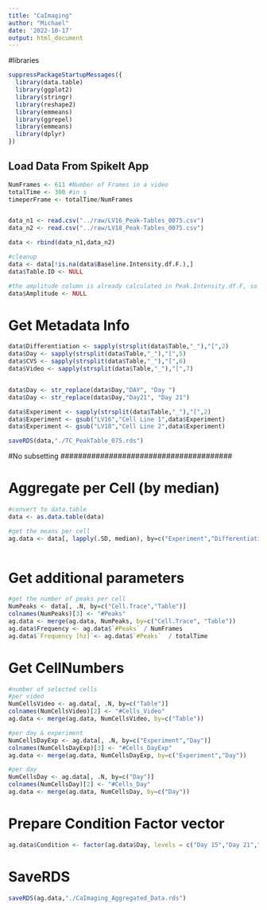 ```yaml
---
title: "CaImaging"
author: "Michael"
date: '2022-10-17'
output: html_document
---
```



#libraries
```r
suppressPackageStartupMessages({
  library(data.table)
  library(ggplot2)
  library(stringr)
  library(reshape2)
  library(emmeans)
  library(ggrepel)
  library(emmeans)
  library(dplyr)
})
```




## Load Data From SpikeIt App
```r
NumFrames <- 611 #Number of Frames in a video
totalTime <- 300 #in s
timeperFrame <- totalTime/NumFrames


data_n1 <- read.csv("../raw/LV16_Peak-Tables_0075.csv")
data_n2 <- read.csv("../raw/LV18_Peak-Tables_0075.csv")

data <- rbind(data_n1,data_n2)

#cleanup
data <- data[!is.na(data$Baseline.Intensity.df.F.),]
data$Table.ID <- NULL

#the amplitude column is already calculated in Peak.Intensity.df.F, so "amplitude" would be calculated doubled and can be deleted
data$Amplitude <- NULL

```


# Get Metadata Info
```r
data$Differentiation <- sapply(strsplit(data$Table,"_"),"[",2)
data$Day <- sapply(strsplit(data$Table,"_"),"[",5)
data$CVS <- sapply(strsplit(data$Table,"_"),"[",6)
data$Video <- sapply(strsplit(data$Table,"_"),"[",7)


data$Day <- str_replace(data$Day,"DAY", "Day ")
data$Day <- str_replace(data$Day,"Day21", "Day 21")

data$Experiment <- sapply(strsplit(data$Table,"_"),"[",2)
data$Experiment <- gsub("LV16","Cell Line 1",data$Experiment)
data$Experiment <- gsub("LV18","Cell Line 2",data$Experiment)
```


```r
saveRDS(data,"./TC_PeakTable_075.rds")
```



#######################################
#No subsetting
#######################################




# Aggregate per Cell (by median)
```r
#convert to data.table
data <- as.data.table(data)

#get the means per cell
ag.data <- data[, lapply(.SD, median), by=c("Experiment","Differentiation","Day","CVS","Video","Cell.Trace"), .SDcols = -c("Peak.Start.Frame.","Peak.Time.Frame.","Peak.Stop.Frame.",
                                                                               "Peak.Start.s.","Peak.Time.s.","Peak.Stop.s.","Table")]
```


# Get additional parameters
```r
#get the number of peaks per cell
NumPeaks <- data[, .N, by=c("Cell.Trace","Table")]
colnames(NumPeaks)[3] <- "#Peaks"
ag.data <- merge(ag.data, NumPeaks, by=c("Cell.Trace", "Table"))
ag.data$Frequency <- ag.data$`#Peaks` / NumFrames
ag.data$`Frequency [hz]`<- ag.data$`#Peaks`  / totalTime
```


# Get CellNumbers
```r
#number of selected cells
#per video
NumCellsVideo <- ag.data[, .N, by=c("Table")]
colnames(NumCellsVideo)[2] <- "#Cells_Video"
ag.data <- merge(ag.data, NumCellsVideo, by=c("Table"))

#per day & experiment
NumCellsDayExp <- ag.data[, .N, by=c("Experiment","Day")]
colnames(NumCellsDayExp)[3] <- "#Cells_DayExp"
ag.data <- merge(ag.data, NumCellsDayExp, by=c("Experiment","Day"))

#per day
NumCellsDay <- ag.data[, .N, by=c("Day")]
colnames(NumCellsDay)[2] <- "#Cells_Day"
ag.data <- merge(ag.data, NumCellsDay, by=c("Day"))
```




# Prepare Condition Factor vector
```r
ag.data$Condition <- factor(ag.data$Day, levels = c("Day 15","Day 21","Day 27","Day 33","Day 40","Day 47"))
```





# SaveRDS
```r
saveRDS(ag.data,"./CaImaging_Aggregated_Data.rds")
```


